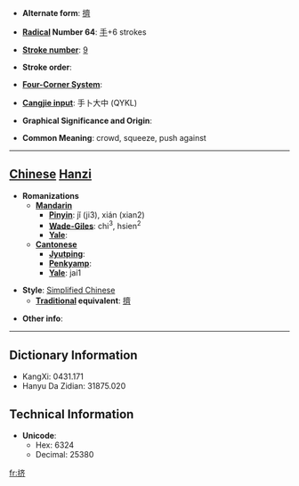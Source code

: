 * '''Alternate form''': [[擠]]

* '''[[Wiktionary:Chinese radical index| Radical]] Number 64''': [[Wiktionary:Chinese radical index 手|手]]+6 strokes

* '''[[Wiktionary:Chinese total strokes index|Stroke number]]''': [[Wiktionary:Chinese total strokes index 9|9]]

* '''Stroke order''': 

* '''[[Wiktionary:Chinese four corner index|Four-Corner System]]''': 

* '''[[Wiktionary:Chinese Cangjie index|Cangjie input]]''': 手卜大中 (QYKL)

* '''Graphical Significance and Origin''': 

* '''Common Meaning''': crowd, squeeze, push against

----

== [[Chinese]] [[Hanzi]] ==

* '''Romanizations'''
** '''[[Mandarin]]'''
*** '''[[Pinyin]]''': jǐ (ji3), xián (xian2)
*** '''[[Wade-Giles]]''': chi<sup>3</sup>, hsien<sup>2</sup>
*** '''[[Yale]]''': 
** '''[[Cantonese]]'''
*** '''[[Jyutping]]''':
*** '''[[Penkyamp]]''': 
*** '''[[Yale]]''': jai1

* '''Style''': [[Simplified Chinese]] 
** '''[[Traditional Chinese|Traditional]] equivalent''': [[擠]]

* '''Other info''': 

----

== Dictionary Information ==

* KangXi: 0431.171
* Hanyu Da Zidian: 31875.020

== Technical Information ==

* '''Unicode''':
** Hex: 6324
** Decimal: 25380

[[fr:挤]]